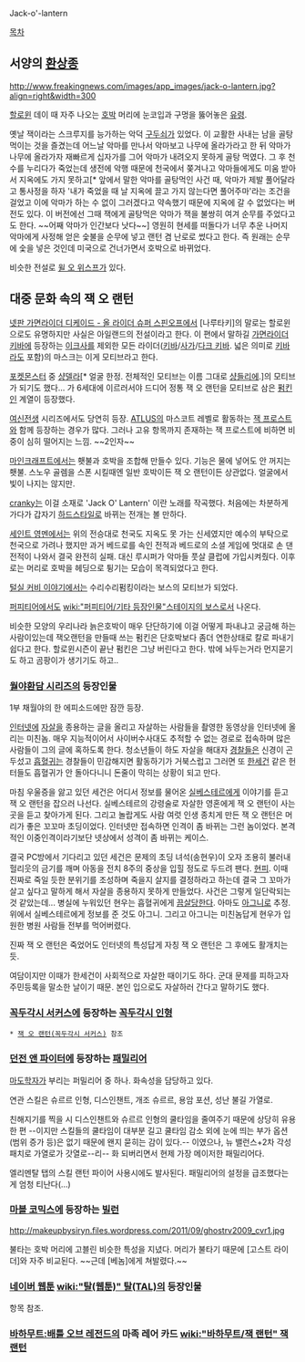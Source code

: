 Jack-o'-lantern

[[목차]]

== 서양의 [[환상종]] ==
http://www.freakingnews.com/images/app_images/jack-o-lantern.jpg?align=right&width=300

[[할로윈]] 데이 때 자주 나오는 [[호박]] 머리에 눈코입과 구멍을 뚫어놓은 [[유령]].

옛날 잭이라는 스크루지를 능가하는 악덕 [[구두쇠]]가 있었다. 이 교활한 사내는 남을 골탕 먹이는 것을 즐겼는데 어느날 악마를 만나서 악마보고 나무에 올라가라고 한 뒤 악마가 나무에 올라가자 재빠르게 십자가를 그어 악마가 내려오지 못하게 골탕 먹였다. 그 후 천수를 누리다가 죽었는데 생전에 악행 때문에 천국에서 쫒겨나고 악마들에게도 미움 받아서 지옥에도 가지 못하고[* 앞에서 말한 악마를 골탕먹인 사건 때, 악마가 제발 풀어달라고 통사정을 하자 '내가 죽었을 때 날 지옥에 끌고 가지 않는다면 풀어주마'라는 조건을 걸었고 이에 악마가 하는 수 없이 그러겠다고 약속했기 때문에 지옥에 갈 수 없었다는 버전도 있다. 이 버전에선 그때 잭에게 골탕먹은 악마가 잭을 불쌍히 여겨 순무를 주었다고도 한다. ~~어째 악마가 인간보다 낫다~~] 영원히 현세를 떠돌다가 너무 추운 나머지 악마에게 사정해 얻은 숯불을 순무에 넣고 랜턴 겸 난로로 썼다고 한다. 즉 원래는 순무에 숯을 넣은 것인데 미국으로 건너가면서 호박으로 바뀌었다.

비슷한 전설로 [[윌 오 위스프]]가 있다.

== 대중 문화 속의 잭 오 랜턴 ==
[[넷판 가면라이더 디케이드 - 올 라이더 슈퍼 스핀오프]]에서 [나루타키]의 말로는 할로윈으로도 유명하지만 사실은 아일랜드의 전설이라고 한다. 이 편에서 말하길 [[가면라이더 키바]]에 등장하는 [[이크사]]를 제외한 모든 라이더([[키바]]/[[사가]]/[[다크 키바]]. 넓은 의미로 [[키바라]]도 포함)의 마스크는 이게 모티브라고 한다.

[[포켓몬스터]] 중 [[샹델라]][* 얼굴 한정. 전체적인 모티브는 이름 그대로 [[샹들리에]].]의 모티브가 되기도 했다... 가 6세대에 이르러서야 드디어 정통 잭 오 랜턴을 모티브로 삼은 [[펌킨인]] 계열이 등장했다.

[[여신전생]] 시리즈에서도 당연히 등장. [[ATLUS]]의 마스코트 레벨로 활동하는 [[잭 프로스트]]와 함께 등장하는 경우가 많다. 그러나 고유 항목까지 존재하는 잭 프로스트에 비하면 비중이 심히 떨어지는 느낌. ~~2인자~~

[[마인크래프트]]에서는 횃불과 호박을 조합해 만들수 있다. 기능은 물에 넣어도 안 꺼지는 횃불. 스노우 골렘을 스폰 시킬때엔 일반 호박이든 잭 오 랜턴이든 상관없다. 얼굴에서 빛이 나지는 않지만.

[[cranky]]는 이걸 소재로 'Jack O' Lantern' 이란 노래를 작곡했다. 처음에는 차분하게 가다가 갑자기 [[하드스타일]]로 바뀌는 전개는 볼 만하다.

[[세인트 영멘]]에서는 위의 전승대로 천국도 지옥도 못 가는 신세였지만 예수의 부탁으로 천국으로 가려나 했지만 과거 베드로를 속인 전적과 베드로의 소셜 게임에 멋대로 손 댄 전적이 나와서 결국 완전히 실패. 대신 루시퍼가 악마들 풋살 클럽에 가입시켜줬다. 이후로는 머리로 호박을 헤딩으로 튕기는 모습이 목격되었다고 한다.

[[털실 커비 이야기]]에서는 수리수리펌킹이라는 보스의 모티브가 되었다.

[[퍼피티어]]에서도 [[wiki:"퍼피티어/기타 등장인물"스테이지의 보스로서]] 나온다.

비슷한 모양의 우리나라 늙은호박이 매우 단단하기에 이걸 어떻게 파내냐고 궁금해 하는 사람이있는데
잭오랜턴을 만들때 쓰는 펌킨은 단호박보다 좀더 연한상태로 칼로 파내기 쉽다고 한다.
할로윈시즌이 끝난 펌킨은 그냥 버린다고 한다. 밖에 놔두는거라 먼지묻기도 하고 곰팡이가 생기기도 하고..
=== [[월야환담 시리즈]]의 등장인물 ===
1부 채월야의 한 에피소드에만 잠깐 등장.

[[인터넷]]에 [[자살]]을 종용하는 글을 올리고 자살하는 사람들을 촬영한 동영상을 인터넷에 올리는 미친놈. 매우 지능적이어서 사이버수사대도 추적할 수 없는 경로로 접속하며 많은 사람들이 그의 글에 혹하도록 한다. 청소년들이 하도 자살을 해대자 [[경찰]]들은 신경이 곤두섰고 [[흡혈귀]]는 경찰들이 민감해지면 활동하기가 거북스럽고 그러면 또 [[한세건]] 같은 헌터들도 흡혈귀가 안 돌아다니니 돈줄이 막히는 상황이 되고 만다.

마침 우울증을 앓고 있던 세건은 어디서 정보를 물어온 [[실베스테르]]에게 이야기를 듣고 잭 오 랜턴을 잡으러 나선다. 실베스테르의 강령술로 자살한 영혼에게 잭 오 랜턴이 사는 곳을 듣고 찾아가게 된다. 그리고 놀랍게도 사람 여럿 인생 종치게 만든 잭 오 랜턴은 머리가 좋은 꼬꼬마 초딩이었다. 인터넷만 접속하면 인격이 좀 바뀌는 그런 놈이었다. 본격적인 이중인격이라기보단 넷상에서 성격이 좀 바뀌는 케이스. 

결국 PC방에서 기다리고 있던 세건은 문제의 초딩 녀석(송현우)이 오자 조용히 불러내 헐리웃의 금기를 깨며 아동을 전치 8주의 중상을 입힐 정도로 두드려 팬다. [[현피]]. 이때 진짜로 죽일 듯한 분위기를 조성하며 죽을지 살지를 결정하라고 하는데 결국 그 꼬마가 살고 싶다고 말하게 해서 자살을 종용하지 못하게 만들었다. 사건은 그렇게 일단락되는 것 같았는데... 병실에 누워있던 현우는 흡혈귀에게 [[끔살]]당한다. 아마도 [[아그니]]로 추정. 위에서 실베스테르에게 정보를 준 것도 아그니. 그리고 아그니는 미친놈답게 현우가 입원한 병원 사람들 전부를 먹어버렸다.

진짜 잭 오 랜턴은 죽었어도 인터넷의 특성답게 자칭 잭 오 랜턴은 그 후에도 활개치는 듯.

여담이지만 이때가 한세건이 사회적으로 자살한 때이기도 하다. 군대 문제를 피하고자 주민등록을 말소한 날이기 때문. 본인 입으로도 자살하러 간다고 말하기도 했다.

=== [[꼭두각시 서커스]]에 등장하는 [[꼭두각시 인형]] ===
 * [[잭 오 랜턴(꼭두각시 서커스)]] 참조

=== [[던전 앤 파이터]]에 등장하는 [[패밀리어]] ===
[[마도학자]]가 부리는 퍼밀리어 중 하나. 화속성을 담당하고 있다.

연관 스킬은 슈르르 인형, 디스인챈트, 개조 슈르르, 용암 포션, 성난 불길 가열로.

친해지기를 찍을 시 디스인챈트와 슈르르 인형의 쿨타임을 줄여주기 때문에 상당히 유용한 편 --이지만 스킬들의 쿨타임이 대부분 길고 쿨타임 감소 외에 눈에 띄는 부가 옵션(범위 증가 등)은 없기 때문에 왠지 묻히는 감이 있다.-- 이였으나, 뉴 밸런스+2차 각성 패치로 가열로가 갓열로--리-- 화 되버리면서 현제 가장 메이저한 패밀리어다.

엘리멘탈 탭의 스킬 랜턴 파이어 사용시에도 발사된다. 패밀리어의 설정을 급조했다는 게 엄청 티난다(...)

=== [[마블 코믹스]]에 등장하는 [[빌런]] ===

http://makeupbysiryn.files.wordpress.com/2011/09/ghostrv2009_cvr1.jpg

불타는 호박 머리에 고블린 비슷한 특성을 지녔다.
머리가 불타기 때문에 [고스트 라이더]와 자주 비교된다.
~~근데 [베놈]에게 쳐발렸다.~~
=== [[네이버 웹툰]] [[wiki:"탈(웹툰)" 탈(TAL)]]의 등장인물 ===
항목 참조.

=== [[바하무트:배틀 오브 레전드]]의 마족 레어 카드 [[wiki:"바하무트/잭 랜턴" 잭 랜턴]] ===
